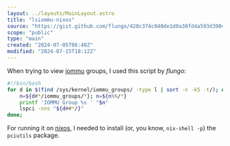 ```yaml
---
layout: ../layouts/MainLayout.astro
title: "lsiommu-nixos"
source: "https://gist.github.com/flungo/428c374c040de1d0a30fd4a593d39040"
scope: "public"
type: "main"
created: "2024-07-05T06:48Z"
modified: "2024-07-15T18:12Z"
---
```


When trying to view [iommu](iommu) groups, I used this script by *flungo*:
```bash
#!/bin/bash
for d in $(find /sys/kernel/iommu_groups/ -type l | sort -n -k5 -t/); do
    n=${d#*/iommu_groups/*}; n=${n%%/*}
    printf 'IOMMU Group %s ' "$n"
    lspci -nns "${d##*/}"
done;
```

For running it on [nixos](nixos), I needed to install (or, you know, `nix-shell -p`) the `pciutils` package.